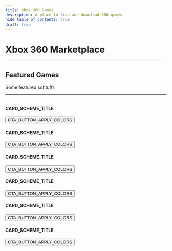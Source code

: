 ```yaml
---
title: Xbox 360 Games
description: A place to find and download 360 games
hide_table_of_contents: true
draft: true
---
```


# Xbox 360 Marketplace

---

## Featured Games
Some featured schtuff!

---

<div class='container'>
  <div class="row padding-vert--lg">
    <div class="col">
      <div class="card-demo">
        <div class="card shadow--tl">
          <div class="card__image">
            <img
              src="https://placehold.co/1280x720?text=Thumbnail%20Placeholder"
              alt=""
              title="Logo Title Text 1" />
          </div>
          <div class="card__body">
            <h4>CARD_SCHEME_TITLE</h4>
          </div>
          <div class="card__footer">
            <a href='https://charts.cdn.supitstom.net/Gamer7112/LTPFs_Demise.zip'><button class="button button--primary button--block">CTA_BUTTON_APPLY_COLORS</button></a>
          </div>
        </div>
      </div>
    </div>
    <div class="col">
      <div class="card-demo">
        <div class="card shadow--tl">
          <div class="card__image">
            <img
              src="https://placehold.co/1280x720?text=Thumbnail%20Placeholder"
              alt=""
              title="Logo Title Text 1" />
          </div>
          <div class="card__body">
            <h4>CARD_SCHEME_TITLE</h4>
          </div>
          <div class="card__footer">
            <a href='https://charts.cdn.supitstom.net/Gamer7112/LTPFs_Demise.zip'><button class="button button--primary button--block">CTA_BUTTON_APPLY_COLORS</button></a>
          </div>
        </div>
      </div>
    </div>
    <div class="col">
      <div class="card-demo">
        <div class="card shadow--tl">
          <div class="card__image">
            <img
              src="https://placehold.co/1280x720?text=Thumbnail%20Placeholder"
              alt=""
              title="Logo Title Text 1" />
          </div>
          <div class="card__body">
            <h4>CARD_SCHEME_TITLE</h4>
          </div>
          <div class="card__footer">
            <a href='https://charts.cdn.supitstom.net/Gamer7112/LTPFs_Demise.zip'><button class="button button--primary button--block">CTA_BUTTON_APPLY_COLORS</button></a>
          </div>
        </div>
      </div>
    </div>
  </div>
  <div class="row padding-bottom--lg">
    <div class="col">
      <div class="card-demo">
        <div class="card shadow--tl">
          <div class="card__image">
            <img
              src="https://placehold.co/1280x720?text=Thumbnail%20Placeholder"
              alt=""
              title="Logo Title Text 1" />
          </div>
          <div class="card__body">
            <h4>CARD_SCHEME_TITLE</h4>
          </div>
          <div class="card__footer">
            <a href='https://charts.cdn.supitstom.net/Gamer7112/LTPFs_Demise.zip'><button class="button button--primary button--block">CTA_BUTTON_APPLY_COLORS</button></a>
          </div>
        </div>
      </div>
    </div>
    <div class="col">
      <div class="card-demo">
        <div class="card shadow--tl">
          <div class="card__image">
            <img
              src="https://placehold.co/1280x720?text=Thumbnail%20Placeholder"
              alt=""
              title="Logo Title Text 1" />
          </div>
          <div class="card__body">
            <h4>CARD_SCHEME_TITLE</h4>
          </div>
          <div class="card__footer">
            <a href='https://charts.cdn.supitstom.net/Gamer7112/LTPFs_Demise.zip'><button class="button button--primary button--block">CTA_BUTTON_APPLY_COLORS</button></a>
          </div>
        </div>
      </div>
    </div>
    <div class="col">
      <div class="card-demo">
        <div class="card shadow--tl">
          <div class="card__image">
            <img
              src="https://placehold.co/1280x720?text=Thumbnail%20Placeholder"
              alt=""
              title="Logo Title Text 1" />
          </div>
          <div class="card__body">
            <h4>CARD_SCHEME_TITLE</h4>
          </div>
          <div class="card__footer">
            <a href='https://charts.cdn.supitstom.net/Gamer7112/LTPFs_Demise.zip'><button class="button button--primary button--block">CTA_BUTTON_APPLY_COLORS</button></a>
          </div>
        </div>
      </div>
    </div>
  </div>
</div>